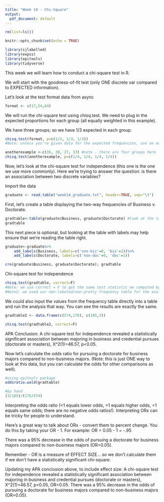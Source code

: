 ---
title: "Week 14 - Chi-Square"
output:
  pdf_document: default
---

```{r setup, include=FALSE}
rm(list=ls())

knitr::opts_chunk$set(echo = TRUE)

library(sjlabelled)
library(expss)
library(epitools)
library(tidyverse)
```

This week we will learn how to conduct a chi-square test in R. 

We will start with the goodness-of-fit test (only ONE discrete var compared to EXPECTED information). 

Let's look at the test format data from async
```{r}
format <- c(17,54,64)
```

We will run the chi-square test using chisq.test. We need to plug in the expected proportions for each group (all equally weighted in this example). 

We have three groups; so we have 1/3 expected in each group. 
```{r}
chisq.test(format, p=c(1/3, 1/3, 1/3))
#Note: unless you're given data for the expected frequencies, use an equal distribution of data
```

```{r}
anotherexample <-c(36, 38, 27, 33) #note - there are four groups here
chisq.test(anotherexample, p=c(1/4, 1/4, 1/4, 1/4))
```

Now, let's look at the chi-square test for independence (this one is the one we use more commonly). Here we're trying to answer the question: is there an association between two discrete variables?

Import the data
```{r}
graduate <- read.table("week14_graduate.txt", header=TRUE, sep="\t")
```

First, let's create a table displaying the two-way frequencies of Business v. Doctorate. 
```{r}
gradtable<-table(graduate$Business, graduate$Doctorate) #look at the table after you create it
gradtable
```

This next piece is optional, but looking at the table with labels may help ensure that we're reading the table right.
```{r}
graduate<-graduate%>%
    add_labels(Business, labels=c('non-biz'=0, 'biz'=1))%>%
    add_labels(Doctorate, labels=c('non-doc'=0, 'doc'=1))

cro(graduate$Business, graduate$Doctorate); gradtable
```

Chi-square test for independence
```{r}
chisq.test(gradtable, correct=F)
#Note: we use correct = F to get the same test statistic we computed by hand (no continuity correction)
#Note2: we used our non-labeled/non-pretty frequency table for the analysis, since we just need the numbers
```

We could also input the values from the frequency table directly into a table and run the analysis that way. You can see the results are exactly the same. 
```{r}
gradtable2 <- data.frame(c(574,176), c(185,3))

chisq.test(gradtable2, correct=F)
```

APA Conclusion:
A chi-square test for independence revealed a statistically significant association between majoring in business and credential pursues (doctorate or masters), X^2(1)=46.57, p<0.05.

Now let's calculate the odds ratio for pursuing a doctorate for business majors compared to non-business majors. (Note: this is just ONE way to look at this data, but you can calculate the odds for other comparisons as well).  
```{r}
#using epitools package
oddsratio.wald(gradtable)

#by hand
(3/185)/(176/574)
```
Interpreting the odds ratio (<1 equals lower odds, >1 equals higher odds, =1 equals same odds; there are no negative odds ratios!). Interpreting ORs can be tricky for people to understand. 

Here's a great way to talk about ORs - convert them to percent change. You do this by taking your OR - 1. For example:
OR = 0.05 - 1 = -.95

There was a 95% decrease in the odds of pursuing a doctorate for business majors compared to non-business majors (OR=0.05).

Remember - OR is a measure of EFFECT SIZE... so we don't calculate them if we don't have a statistically significant chi-square.


Updating my APA conclusion above, to include effect size:
A chi-square test for independence revealed a statistically significant association between majoring in business and credential pursues (doctorate or masters), X^2(1)=46.57, p<0.05, OR=0.05. There was a 95% decrease in the odds of pursuing a doctorate for business majors compared to non-business majors (OR=0.05).

